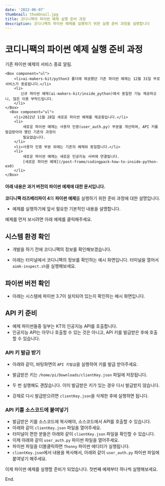 ```yaml
---
date: '2022-06-07'
thumbnail: thumbnail.jpg
title: 코디니팩의 파이썬 예제 실행 준비 과정
description: 코디니팩의 파이썬 예제를 실행하기 위한 실행 준비 과정을 설명합니다
---
```


# 코디니팩의 파이썬 예제 실행 준비 과정

<MdxTextBox>
    <Box sx={{ color: 'secondary.main', fontWeight: 600, mb: 1 }}>기존 파이썬 예제의 서비스 종료 알림.</Box>

    <Box component="ul">
        <li>ai-makers-kit/python3 폴더에 제공했던 기존 파이썬 예제는 12월 31일 부로 서비스가 종료됩니다.</li>
        <li>
           신규 파이썬 예제(ai-makers-kit/inside_python)에서 동일한 기능 제공하오니, 많은 이용 부탁드립니다.
        </li>
    </Box>
      <Box component="ul">
        <li>2022년 11월 28일 새로운 파이썬 예제를 제공중입니다.</li>
        <li>
            새로운 파이썬 예제는 사용자 인증(user_auth.py) 부분을 개선하여, API 키를 발급받아야 했던 기존의 과정이
            필요없습니다.
        </li>
        <li>사용자 인증 부분 외에는 기존의 예제와 동일합니다.</li>
        <li>
            새로운 파이썬 예제는 새로운 인공지능 서버에 연결됩니다.
            [새로운 파이썬 예제](/post-frame/codingpack-how-to-inside-python-ex0)
        </li>
    </Box>

</MdxTextBox>

#### 아래 내용은 과거 버전의 파이썬 예제에 대한 문서입니다.

<MdxTextBox>
    <Box sx={{ color: 'secondary.main', fontWeight: 600, mb: 1 }}>
        <b>코디니팩 라즈베리파이 4</b>의 <b>파이썬 예제</b>를 실행하기 위한 준비 과정에 대한 설명입니다.
    </Box>
    <ul>
        <li>예제를 실행하기에 앞서 필요한 기본적인 내용을 설명합니다.</li>
    </ul>
</MdxTextBox>

예제를 먼저 보시려면 아래 예제를 클릭해주세요.

<PyExampleLinkBox exampleId="ex0" />

## 시스템 환경 확인

-   개발을 하기 전에 코디니팩의 정보를 확인해보겠습니다.
-   아래는 터미널에서 코디니팩의 정보를 확인하는 예시 화면입니다. 터미널을 열어서 `aimk-inspect.sh`을 실행해보세요.

    <MdxImageView src="/images/codinypack-py/inspect.png" caption="시스템 정보 확인" />

## 파이썬 버전 확인

-   아래는 시스템에 파이썬 3.7이 설치되어 있는지 확인하는 예시 화면입니다.
    <MdxImageView src="/images/codinypack-py/check-py37.png" caption="파이썬 버전 확인" />

## API 키 준비

-   예제 파이썬들중 일부는 KT의 인공지능 API를 호출합니다.
-   인공지능 API는 아무나 호출할 수 있는 것은 아니고, API 키를 발급받은 후에 호출할 수 있습니다.

### API 키 발급 받기

-   아래와 같이, 바탕화면의 `API 키발급`을 실행하여 키를 발급 받아주세요.
-   발급받은 키는 `/home/pi/Downloads/clientKey.json` 파일에 저장됩니다.
-   두 번 실행해도 괜찮습니다. 이미 발급받은 키가 있는 경우 다시 발급받지 않습니다.
-   강제로 다시 발급받으려면 `clientKey.json`을 삭제한 후에 실행하면 됩니다.

    <MdxImageView src="/images/codinypack-py/issue-api-key.png" caption="API 키 발급" />

### API 키를 소스코드에 붙여넣기

-   발급받은 키를 소스코드에 복사해야, 소스코드에서 API를 호출할 수 있습니다.
-   아래와 같이 `clientKey.json` 파일을 열어주세요.
    <MdxImageView src="/images/codinypack-py/copy-key-step1.png" caption="clientKey.json 파일 열기" />
-   터미널이 편한 분들은 아래와 같이 `clientKey.json` 파일을 확인할 수 있습니다.
    <MdxImageView src="/images/codinypack-py/copy-key-step2.png" caption="터미널에서 clientKey.json 파일 열기" />
-   이제 아래와 같이 `user_auth.py` 파이썬 파일을 열어주세요.
    <MdxImageView src="/images/codinypack-py/copy-key-step3.png" caption="user_auth.py 파일 열기" />
-   파이썬 파일을 더블클릭하면 `Thonny` 파이썬 에디터가 실행됩니다.
-   `clientKey.json`에서 내용을 복사해서, 아래와 같이 `user_auth.py` 파이썬 파일에 붙여넣기 해주세요.
    <MdxImageView src="/images/codinypack-py/copy-key-step4.png" caption="user_auth.py 파일 열기" />

이제 파이썬 예제를 실행할 준비가 되었습니다. 첫번째 예제부터 하나씩 실행해보세요.

<PyExampleLinkBox exampleId="ex0" />

End.
